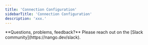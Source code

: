 ```yaml
---
title: 'Connection Configuration'
sidebarTitle: 'Connection Configuration'
description: 'xxx.'
---
```


<Info>
**Questions, problems, feedback?** Please reach out on the [Slack community](https://nango.dev/slack).
</Info>